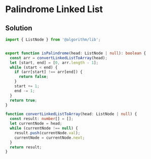 # Palindrome Linked List

## Solution

```typescript filename="solution.ts" copy 
import { ListNode } from '@algorithm/lib';


export function isPalindrome(head: ListNode | null): boolean {
  const arr = convertLinkedListToArray(head);
  let [start, end] = [0, arr.length - 1];
  while (start < end) {
    if (arr[start] !== arr[end]) {
      return false;
    }
    start += 1;
    end -= 1;
  }
  return true;
}

function convertLinkedListToArray(head: ListNode | null) {
  const result: number[] = [];
  let currentNode = head;
  while (currentNode !== null) {
    result.push(currentNode.val);
    currentNode = currentNode.next;
  }
  return result;
}
```